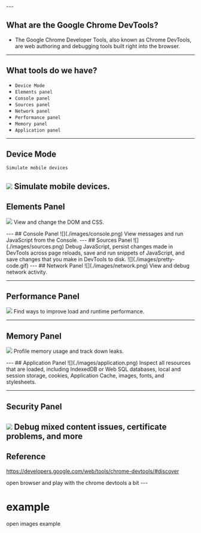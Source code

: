 



<WSlide3 title="Chrome DevTools" />
---

## What are the Google Chrome DevTools?

* The Google Chrome Developer Tools, also known as Chrome DevTools, are web authoring and debugging tools built right into the browser.
---

## What tools do we have?

* `Device Mode`
* `Elements panel`
* `Console panel`
* `Sources panel`
* `Network panel`
* `Performance panel`
* `Memory panel`
* `Application panel`

---
## Device Mode
``Simulate mobile devices``

![](./images/device-mode.png)
<Notes>
Simulate mobile devices.
</Notes>
---
## Elements Panel
![](./images/elements.png)
<Notes>
View and change the DOM and CSS.

</Notes>
---
## Console Panel
![](./images/console.png)
<Notes>
View messages and run JavaScript from the Console.
</Notes>
---
## Sources Panel
![](./images/sources.png)
<Notes>
Debug JavaScript, persist changes made in DevTools across page reloads, 
save and run snippets of JavaScript, and save changes that you make in DevTools to disk.
</Notes>
![](./images/pretty-code.gif)
---
## Network Panel
![](./images/network.png)
<Notes>
View and debug network activity.
</Notes>

---
## Performance Panel
![](./images/performance.png)
<Notes>
Find ways to improve load and runtime performance.
</Notes>

---
## Memory Panel
![](./images/memory.png)
<Notes>
Profile memory usage and track down leaks.

</Notes>
---
## Application Panel
![](./images/application.png)
<Notes>
Inspect all resources that are loaded, 
including IndexedDB or Web SQL databases, 
local and session storage, cookies, Application Cache, 
images, fonts, and stylesheets.
</Notes>

---
## Security Panel
![](./images/security.png)
<Notes>
Debug mixed content issues, certificate problems, and more
</Notes>
---
## Reference
https://developers.google.com/web/tools/chrome-devtools/#discover

<Notes>
open browser and play with the chrome devtools a bit
</Notes>
---

# example

<Notes>
open images example
</Notes>
